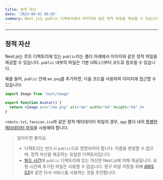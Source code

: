 ```yaml
---
title: 정적 자산
date: '2023-09-01 06:05'
summary: Next.js는 public 디렉토리에서 이미지와 같은 정적 파일을 제공할 수 있습니다. 여기서 그 작동 방식을 알 수 있습니다.
---
```


<TOCInline toc={props.toc} asDisclosure />

---

## 정적 자산
Next.js는 루트 디렉토리에 있는 `public`라는 폴더 아래에서 이미지와 같은 정적 파일을 제공할 수 있습니다. `public` 내부의 파일은 기본 URL(`/`)부터 코드로 참조될 수 있습니다.

예를 들어, `public` 안에 `me.png`를 추가하면, 다음 코드를 사용하여 이미지에 접근할 수 있습니다:

```jsx filename="Avatar.js"
import Image from 'next/image'

export function Avatar() {
  return <Image src="/me.png" alt="me" width="64" height="64" />
}
```

`robots.txt`, `favicon.ico`와 같은 정적 메타데이터 파일의 경우, `app` 폴더 내의 [특별한 메타데이터 파일](https://nextjs.org/docs/app/api-reference/file-conventions/metadata)을 사용해야 합니다.

> 알아두면 좋아요:
>
> - 디렉토리는 반드시 `public`으로 명명되어야 합니다. 이름을 변경할 수 없으며, 정적 자산을 제공하는 유일한 디렉토리입니다.
> - [빌드 시간](https://nextjs.org/docs/app/api-reference/next-cli#build)에 `public` 디렉토리에 있는 자산만 Next.js에 의해 제공됩니다. 요청 시간에 추가된 파일은 사용할 수 없습니다. 영구 파일 저장을 위해 [AWS S3](https://aws.amazon.com/s3/)와 같은 타사 서비스를 사용하는 것을 추천합니다.

